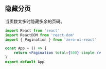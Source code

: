 ## 隐藏分页

当页数太多时隐藏多余的页码。

```jsx
import React from 'react'
import ReactDOM from 'react-dom'
import { Pagination } from 'zero-ui-react'

const App = () => {
    return <Pagination total={500} simple />
}
export default App
```
